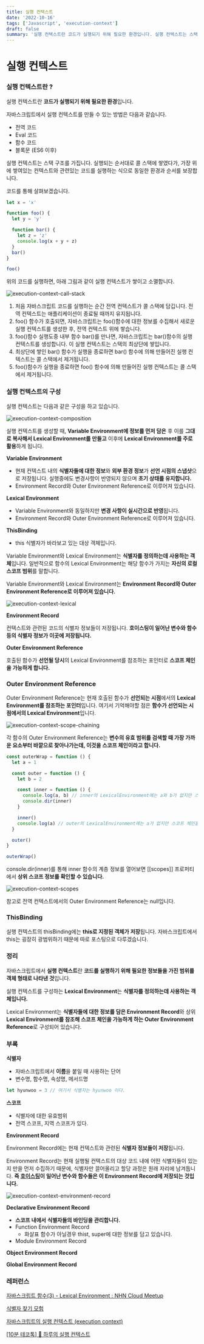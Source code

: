 ```yaml
---
title: 실행 컨텍스트
date: '2022-10-16'
tags: ['Javascript', 'execution-context']
draft: false
summary: '실행 컨텍스트란 코드가 실행되기 위해 필요한 환경입니다. 실행 컨텍스트는 스택 구조를 가집니다. 실행되는 순서대로 콜 스택에 쌓였다가, 가장 위에 쌓여있는 컨텍스트와 관련있는 코드를 실행하는 식으로 동일한 환경과 순서를 보장합니다.'
---
```


# 실행 컨텍스트

### 실행 컨텍스트란 ?

실행 컨텍스트란 **코드가 실행되기 위해 필요한 환경**입니다.

자바스크립트에서 실행 컨텍스트를 만들 수 있는 방법은 다음과 같습니다.

- 전역 코드
- Eval 코드
- 함수 코드
- 블록문 (ES6 이후)

실행 컨텍스트는 스택 구조를 가집니다. 실행되는 순서대로 콜 스택에 쌓였다가, 가장 위에 쌓여있는 컨텍스트와 관련있는 코드를 실행하는 식으로 동일한 환경과 순서를 보장합니다.

코드를 통해 살펴보겠습니다.

```jsx
let x = 'x'

function foo() {
  let y = 'y'

  function bar() {
    let z = 'z'
    console.log(x + y + z)
  }
  bar()
}

foo()
```

위의 코드를 실행하면, 아래 그림과 같이 실행 컨텍스트가 쌓이고 소멸합니다.

![execution-context-call-stack](/static/images/execution-context-call-stack.png)

1. 처음 자바스크립트 코드를 실행하는 순간 전역 컨텍스트가 콜 스택에 담깁니다. 전역 컨텍스트는 애플리케이션이 종료될 때까지 유지됩니다.
2. foo() 함수가 호출되면, 자바스크립트는 foo()함수에 대한 정보를 수집해서 새로운 실행 컨텍스트를 생성한 후, 전역 컨텍스트 위에 쌓습니다.
3. foo()함수 실행도중 내부 함수 bar()를 만나면, 자바스크립트는 bar()함수의 실행 컨텍스트를 생성합니다. 이 실행 컨텍스트는 스택의 최상단에 쌓입니다.
4. 최상단에 쌓인 bar() 함수가 실행을 종료하면 bar() 함수에 의해 만들어진 실행 컨텍스트는 콜 스택에서 제거됩니다.
5. foo()함수가 실행을 종료하면 foo() 함수에 의해 만들어진 실행 컨텍스트는 콜 스택에서 제거됩니다.

### 실행 컨텍스트의 구성

실행 컨텍스트는 다음과 같은 구성을 하고 있습니다.

![execution-context-composition](/static/images/execution-context-composition.png)

실행 컨텍스트를 생성할 때, **Variable Environment에 정보를 먼저 담은** 후 이를 **그대로 복사해서 Lexical Environment를 만들고** 이후에 **Lexical Environment를 주로 활용**하게 됩니다.

**Variable Environment**

- 현재 컨텍스트 내의 **식별자들에 대한 정보**와 **외부 환경 정보**가 **선언 시점의 스냅샷**으로 저장됩니다. 실행중에도 변경사항이 반영되지 않으며 **초기 상태를 유지합니다.**
- Environment Record와 Outer Environment Reference로 이루어져 있습니다.

**Lexical Environment**

- Variable Environment와 동일하지만 **변경 사항이 실시간으로 반영**됩니다.
- Environment Record와 Outer Environment Reference로 이루어져 있습니다.

**ThisBinding**

- this 식별자가 바라보고 있는 대상 객체입니다.

Variable Environment와 Lexical Environment는 **식별자를 정의하는데 사용하는 객체**입니다. 일반적으로 함수의 Lexical Environment는 해당 함수가 가지는 **자신의 로컬 스코프 범위**를 말합니다.

Variable Environment와 Lexical Environment는 **Environment Record와 Outer Environment Reference로 이루어져 있습니다.**

![execution-context-lexical](/static/images/execution-context-lexical.png)

**Environment Record**

컨텍스트와 관련된 코드의 식별자 정보들이 저장됩니다. **호이스팅이 일어난 변수와 함수등의 식별자 정보가 이곳에 저장됩니다.**

**Outer Environment Reference**

호출된 함수가 **선언될 당시**의 Lexical Environment를 참조하는 포인터로 **스코프 체인을 가능하게 합니다.**

### Outer Environment Reference

Outer Environment Reference는 현재 호출된 함수가 **선언되는 시점**에서의 **Lexical Environment를 참조하는 포인터**입니다. 여기서 기억해야할 점은 **함수가 선언되는 시점에서의 Lexical Environment**입니다.

![execution-context-scope-chaining](/static/images/execution-context-scope-chaining.png)

각 함수의 Outer Environment Reference는 **변수의 유효 범위를 검색할 때 가장 가까운 요소부터 바깥으로 찾아나가는데, 이것을 스코프 체인이라고 합니다.**

```jsx
const outerWrap = function () {
  let a = 1

  const outer = function () {
    let b = 2

    const inner = function () {
      console.log(a, b) // inner의 LexicalEnvironment에는 a와 b가 없지만 스코프 체인을 통해 값에 접근한다.
      console.dir(inner)
    }

    inner()
    console.log(a) // outer의 LexicalEnvironment에는 a가 없지만 스코프 체인을 통해 값에 접근한다.
  }

  outer()
}

outerWrap()
```

console.dir(inner)를 통해 inner 함수의 계층 정보를 열어보면 [[scopes]] 프로퍼티에서 **상위 스코프 정보를 확인할 수 있습니다.**

![execution-context-scopes](/static/images/execution-context-scopes.png)

참고로 전역 컨텍스트에서의 Outer Environment Reference는 null입니다.

### ThisBinding

실행 컨텍스트의 thisBinding에는 **this로 지정된 객체가 저장**됩니다. 자바스크립트에서 this는 굉장히 광범위하기 때문에 따로 포스팅으로 다루겠습니다.

### 정리

자바스크립트에서 **실행 컨텍스트**란 **코드를 실행하기 위해 필요한 정보들을 가진 범위를 객체 형태로 나타낸 것**입니다.

실행 컨텍스트를 구성하는 **Lexical Environment**는 **식별자를 정의하는데 사용하는 객체입니다.**

Lexical Environment는 **식별자들에 대한 정보를 담은 Environment Record**와 상위 **Lexical Environment를 참조해 스코프 체인을 가능하게 하는 Outer Environment Reference**로 구성되어 있습니다.

### 부록

**식별자**

- 자바스크립트에서 **이름**을 붙일 때 사용하는 단어
- 변수명, 함수명, 속성명, 메서드명

```jsx
let hyunwoo = 3 // 여기서 식별자는 hyunwoo 이다.
```

**스코프**

- 식별자에 대한 유효범위
- 전역 스코프, 지역 스코프가 있다.

**Environment Record**

Environment Record에는 현재 컨텍스트와 관련된 **식별자 정보들이 저장**됩니다.

Environment Record는 현재 실행될 컨텍스트의 대상 코드 내에 어떤 식별자들이 있는지 만을 먼저 수집하기 때문에, 식별자만 끌어올리고 할당 과정은 원래 자리에 남겨둡니다. **즉 [호이스팅](https://www.wooslog.com/blog/hoisting)이 일어난 변수와 함수들은 이 Environment Record에 저장되는 것입니다.**

![execution-context-environment-record](/static/images/execution-context-environment-record.png)

**Declarative Environment Record**

- **스코프 내에서** **식별자들의 바인딩을 관리합니다.**
- Function Environment Record
  - 화살표 함수가 아닐경우 thist, super에 대한 정보를 담고 있습니다.
- Module Environment Record

**Object Environment Record**

**Global Environment Record**

### 레퍼런스

[자바스크립트 함수(3) - Lexical Environment : NHN Cloud Meetup](https://meetup.toast.com/posts/129)

[식별자 찾기 모험](https://homoefficio.github.io/2016/01/16/JavaScript-%EC%8B%9D%EB%B3%84%EC%9E%90-%EC%B0%BE%EA%B8%B0-%EB%8C%80%EB%AA%A8%ED%97%98/)

[자바스크립트의 실행 컨텍스트 (execution context)](https://velog.io/@ggong/%EC%9E%90%EB%B0%94%EC%8A%A4%ED%81%AC%EB%A6%BD%ED%8A%B8%EC%9D%98-%EC%8B%A4%ED%96%89-%EC%BB%A8%ED%85%8D%EC%8A%A4%ED%8A%B8-execution-context)

[[10분 테코톡] 💙 하루의 실행 컨텍스트](https://www.youtube.com/watch?v=EWfujNzSUmw)
